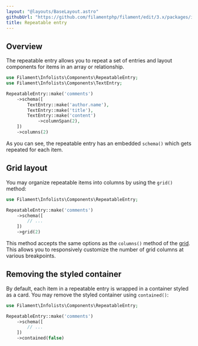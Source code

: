 ```yaml
---
layout: "@layouts/BaseLayout.astro"
githubUrl: "https://github.com/filamentphp/filament/edit/3.x/packages/infolists/docs/03-entries/07-repeatable.md"
title: Repeatable entry
---
```


## Overview

The repeatable entry allows you to repeat a set of entries and layout components for items in an array or relationship.

```php
use Filament\Infolists\Components\RepeatableEntry;
use Filament\Infolists\Components\TextEntry;

RepeatableEntry::make('comments')
    ->schema([
        TextEntry::make('author.name'),
        TextEntry::make('title'),
        TextEntry::make('content')
            ->columnSpan(2),
    ])
    ->columns(2)
```

As you can see, the repeatable entry has an embedded `schema()` which gets repeated for each item.

<AutoScreenshot name="infolists/entries/repeatable/simple" alt="Repeatable entry" version="3.x" />

## Grid layout

You may organize repeatable items into columns by using the `grid()` method:

```php
use Filament\Infolists\Components\RepeatableEntry;

RepeatableEntry::make('comments')
    ->schema([
        // ...
    ])
    ->grid(2)
```

This method accepts the same options as the `columns()` method of the [grid](../layout/grid). This allows you to responsively customize the number of grid columns at various breakpoints.

<AutoScreenshot name="infolists/entries/repeatable/grid" alt="Repeatable entry in grid layout" version="3.x" />

## Removing the styled container

By default, each item in a repeatable entry is wrapped in a container styled as a card. You may remove the styled container using `contained()`:

```php
use Filament\Infolists\Components\RepeatableEntry;

RepeatableEntry::make('comments')
    ->schema([
        // ...
    ])
    ->contained(false)
```
